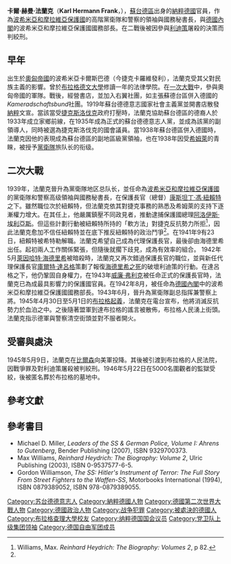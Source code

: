 {{Infobox President
| name         = 卡爾·赫曼·法蘭克
| original_name= Karl Hermann Frank
| nationality  =
| image        = Bundesarchiv Bild 121-1354, Karl Hermann Frank.jpg
| imagesize    = 220px
| caption      =
| birth_date   = {{birth date|1898|1|24|mf=y}}
| birth_place  = [[奧匈帝國|奧匈帝國]][[波希米亞|波希米亞]][[卡爾斯巴德|卡爾斯巴德]]<br />（今[[捷克|捷克]][[卡羅維發利|卡羅維發利]]）
| death_date   = {{death date and age|1946|5|22|1898|1|24}}
| death_place  = [[捷克|捷克]][[布拉格|布拉格]]
| party        = [[納粹黨|納粹黨]]
| office        = 納粹德國<br />波希米亞和摩拉維亞保護國國務部長
| term_start   = 1942年8月20日
| term_end     = 1945年4月30日
}}

'''卡爾·赫曼·法蘭克'''（'''Karl Hermann Frank'''，{{bd|1898年|1月24日|1946年|5月22日|catIdx=Frank, Karl Hermann}}），[[蘇台德區|蘇台德區]]出身的[[納粹德國|納粹德國]]官員，作為[[波希米亞和摩拉維亞保護國|波希米亞和摩拉維亞保護國]]的高階黨衛隊和警察的領袖與國務秘書長，與[[希特勒內閣|德國內閣]]的波希米亞和摩拉維亞保護國國務部長。在二戰後被因參與[[利迪策|利迪策]]屠殺的決策而判絞刑。
==早年==
出生於[[奧匈帝國|奧匈帝國]]的波希米亞卡爾斯巴德（今捷克卡羅維發利），法蘭克受其父對民族主義的影響。曾於[[布拉格查理大學|布拉格德文大學]]修讀一年的法律學院。在[[一次大戰|一次大戰]]中，參與奧匈帝國的軍隊。戰後，經營書店，並加入右翼社團，如主張蘇德台區併入德國的''Kameradschaftsbund''社團。1919年蘇台德德意志國家社會主義黨並開書店散發[[納粹|納粹]]文宣。當該當受[[捷克斯洛伐克共和國|捷克斯洛伐克]]政府打壓時，法蘭克協助蘇台德區的德裔人於1933年成立家鄉前線，在1935年成為正式的蘇台德德意志人黨，並成為該黨的副領導人，同時被選為捷克斯洛伐克的國會議員。當1938年蘇台德區併入德國時，法蘭克因他的表現成為蘇台德區的副地區級黨領袖，也在1938年因受[[希姆萊|希姆萊]]的青睞，被授予[[黨衛隊|黨衛隊]]旅队长的衔级。
==二次大戰==
1939年，法蘭克晉升為黨衛隊地区总队长，並任命為[[波希米亞和摩拉維亞保護國|波希米亞和摩拉維亞保護國]]的黨衛隊和警察高级領袖與國務秘書長，在保護長官（總督）[[康斯坦丁·馮·紐賴特|康斯坦丁·馮·紐賴特]]之下。雖然職位次於紐賴特，但法蘭克依其對捷克事務的熟悉及希姆萊的支持下逐漸權力增大。在其任上，他嚴厲鎮壓不同政見者，推動逮捕保護國總理[[阿洛伊斯·埃利亞斯|阿洛伊斯·埃利亞斯]]。但這些計劃行動被紐賴特所持的「軟方法」對捷克反抗勢力所拒<ref name="#1">Williams, Max. ''Reinhard Heydrich: The Biography: Volumes 2'', p 82.</ref>，因此法蘭克愈加不信任紐賴特並在底下推反紐賴特的政治鬥爭<ref name="#1"/>。在1941年9有23日，紐賴特被希特勒解職。法蘭克希望自己成為代理保護長官，最後卻由海德里希出任。起初兩人工作關係緊張，但隨後就擱下歧見，成為有效率的組合。
1942年5月[[萊因哈特·海德里希|萊因哈特·海德里希]]被暗殺時，法蘭克又再次錯過保護長官的職位，並與新任代理保護長官[[庫爾特·達呂格|庫爾特·達呂格]]策劃了報復[[猿人作戰|海德里希之死]]的破壞利迪策的行動。在達呂格之下，他仍鞏固自身權力，在1943年[[威廉·弗利克|威廉·弗利克]]被任命正式的保護長官時，法蘭克已為成最具影響力的保護國官員。在1942年8月，被任命為[[希特勒內閣|德國內閣]]中的波希米亞和摩拉維亞保護國國務部長。1943年6月，晉升為黨衛隊副总指挥兼警察上將。1945年4月30日至5月1日的[[布拉格起義|布拉格起義]]，法蘭克在電台宣布，他將消滅反抗勢力於血泊之中。之後隨著盟軍到達布拉格的謠言被散佈，布拉格人民湧上街頭。法蘭克指示德軍與警察清空街頭並對不服者開火。
==受審與處決==
1945年5月9日，法蘭克在[[比爾森|比爾森]]向美軍投降。其後被引渡到布拉格的人民法院，因戰爭罪及對利迪策屠殺被判絞刑。1946年5月22日在5000名圍觀者的監獄受絞，後被匿名葬於布拉格的墓地中。
==參考文獻==
{{reflist|colwidth=30em}}

==參考書目==
*Michael D. Miller, ''Leaders of the SS & German Police, Volume I: Ahrens to Gutenberg'', Bender Publishing (2007), ISBN 9329700373.
*Max Williams, ''Reinhard Heydrich: The Biography: Volume 2'', Ulric Publishing (2003), ISBN 0-9537577-6-5.
*Gordon Williamson, ''The SS: Hitler's Instrument of Terror: The Full Story From Street Fighters to the Waffen-SS '', Motorbooks International (1994), ISBN 0879389052, ISBN 978-0879389055.

{{希特勒內閣}}

{{Authority control}}
{{DEFAULTSORT:Frank, Karl Hermann}}

[[Category:苏台德德意志人|Category:苏台德德意志人]]
[[Category:納粹德國人物|Category:納粹德國人物]]
[[Category:德國第二次世界大戰人物|Category:德國第二次世界大戰人物]]
[[Category:德國政治人物|Category:德國政治人物]]
[[Category:战争犯罪|Category:战争犯罪]]
[[Category:被處決的德國人|Category:被處決的德國人]]
[[Category:布拉格查理大學校友|Category:布拉格查理大學校友]]
[[Category:纳粹德国国会议员|Category:纳粹德国国会议员]]
[[Category:党卫队上级集团领袖|Category:党卫队上级集团领袖]]
[[Category:德国自由军团成员|Category:德国自由军团成员]]